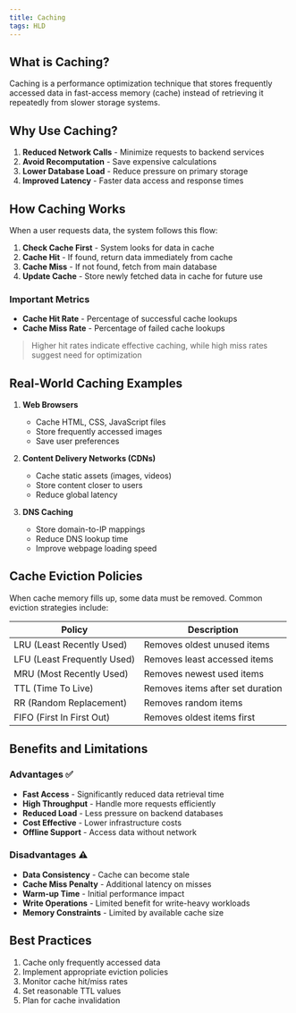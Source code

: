 ```yaml
---
title: Caching
tags: HLD
---
```


## What is Caching?

Caching is a performance optimization technique that stores frequently accessed data in fast-access memory (cache) instead of retrieving it repeatedly from slower storage systems.

## Why Use Caching?

1. **Reduced Network Calls** - Minimize requests to backend services
2. **Avoid Recomputation** - Save expensive calculations
3. **Lower Database Load** - Reduce pressure on primary storage
4. **Improved Latency** - Faster data access and response times

<MDXImage src="/png/system-design/caching.png" alt="Caching Overview" />

## How Caching Works

When a user requests data, the system follows this flow:

1. **Check Cache First** - System looks for data in cache
2. **Cache Hit** - If found, return data immediately from cache
3. **Cache Miss** - If not found, fetch from main database
4. **Update Cache** - Store newly fetched data in cache for future use

<MDXImage src="/png/system-design/cache-flow.png" alt="Caching Flow" />

### Important Metrics

- **Cache Hit Rate** - Percentage of successful cache lookups
- **Cache Miss Rate** - Percentage of failed cache lookups

> Higher hit rates indicate effective caching, while high miss rates suggest need for optimization

## Real-World Caching Examples

1. **Web Browsers**
   - Cache HTML, CSS, JavaScript files
   - Store frequently accessed images
   - Save user preferences

2. **Content Delivery Networks (CDNs)**
   - Cache static assets (images, videos)
   - Store content closer to users
   - Reduce global latency

3. **DNS Caching**
   - Store domain-to-IP mappings
   - Reduce DNS lookup time
   - Improve webpage loading speed

## Cache Eviction Policies

When cache memory fills up, some data must be removed. Common eviction strategies include:

| Policy | Description |
|--------|-------------|
| LRU (Least Recently Used) | Removes oldest unused items |
| LFU (Least Frequently Used) | Removes least accessed items |
| MRU (Most Recently Used) | Removes newest used items |
| TTL (Time To Live) | Removes items after set duration |
| RR (Random Replacement) | Removes random items |
| FIFO (First In First Out) | Removes oldest items first |

## Benefits and Limitations

### Advantages ✅

- **Fast Access** - Significantly reduced data retrieval time
- **High Throughput** - Handle more requests efficiently
- **Reduced Load** - Less pressure on backend databases
- **Cost Effective** - Lower infrastructure costs
- **Offline Support** - Access data without network

### Disadvantages ⚠️

- **Data Consistency** - Cache can become stale
- **Cache Miss Penalty** - Additional latency on misses
- **Warm-up Time** - Initial performance impact
- **Write Operations** - Limited benefit for write-heavy workloads
- **Memory Constraints** - Limited by available cache size

## Best Practices

1. Cache only frequently accessed data
2. Implement appropriate eviction policies
3. Monitor cache hit/miss rates
4. Set reasonable TTL values
5. Plan for cache invalidation
